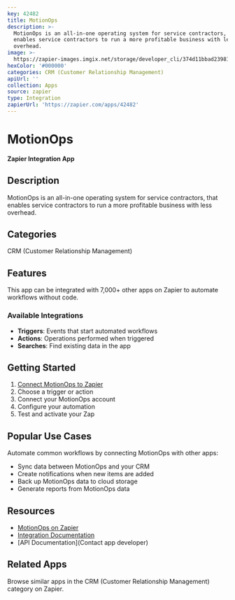 ```yaml
---
key: 42482
title: MotionOps
description: >-
  MotionOps is an all-in-one operating system for service contractors, that
  enables service contractors to run a more profitable business with less
  overhead.
image: >-
  https://zapier-images.imgix.net/storage/developer_cli/374d11bbad2398117855e82474754ba5.png?auto=format%2Ccompress&ixlib=python-3.0.0&q=50
hexColor: '#000000'
categories: CRM (Customer Relationship Management)
apiUrl: ''
collection: Apps
source: zapier
type: Integration
zapierUrl: 'https://zapier.com/apps/42482'
---
```

# MotionOps

**Zapier Integration App**

## Description

MotionOps is an all-in-one operating system for service contractors, that enables service contractors to run a more profitable business with less overhead.

## Categories

CRM (Customer Relationship Management)

## Features

This app can be integrated with 7,000+ other apps on Zapier to automate workflows without code.

### Available Integrations

- **Triggers**: Events that start automated workflows
- **Actions**: Operations performed when triggered
- **Searches**: Find existing data in the app

## Getting Started

1. [Connect MotionOps to Zapier](https://zapier.com/apps/42482)
2. Choose a trigger or action
3. Connect your MotionOps account
4. Configure your automation
5. Test and activate your Zap

## Popular Use Cases

Automate common workflows by connecting MotionOps with other apps:

- Sync data between MotionOps and your CRM
- Create notifications when new items are added
- Back up MotionOps data to cloud storage
- Generate reports from MotionOps data

## Resources

- [MotionOps on Zapier](https://zapier.com/apps/42482)
- [Integration Documentation](https://zapier.com/apps/42482/integrations)
- [API Documentation](Contact app developer)

## Related Apps

Browse similar apps in the CRM (Customer Relationship Management) category on Zapier.
